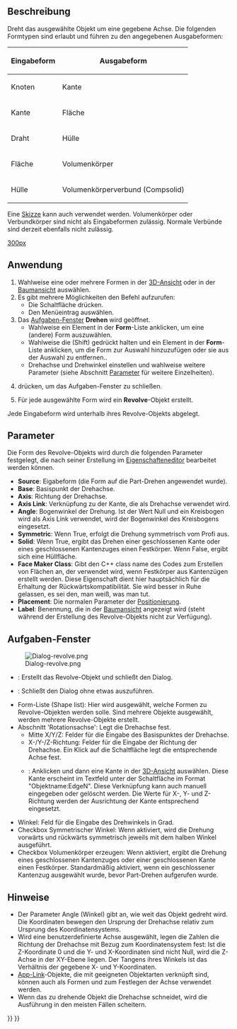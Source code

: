<languages/>

{{Docnav/de
|[[Part_Extrude/de|Extrudieren]]
|[[Part_Mirror/de|Spiegeln]]
|[[Part_Workbench/de|Part]]
|IconL=Part_Extrude.svg
|IconR=Part_Mirror.svg
|IconC=Workbench_Part.svg
}}

{{GuiCommand/de
|Name=Part Revolve
|Name/de=Part Drehen
|MenuLocation=Formteil → Drehen
|Workbenches=[[Part_Workbench/de|Part]]
}}

<span id="Description"></span>
==Beschreibung==

Dreht das ausgewählte Objekt um eine gegebene Achse. Die folgenden Formtypen sind erlaubt und führen zu den angegebenen Ausgabeformen:

{| class="wikitable"
|-
! Eingabeform
! Ausgabeform
|-
| Knoten 
| Kante
|-
| Kante 
| Fläche
|-
| Draht 
| Hülle
|-
| Fläche
| Volumenkörper
|-
| Hülle
| Volumenkörperverbund (Compsolid)
|}

Eine [[Sketcher_Workbench/de|Skizze]] kann auch verwendet werden. Volumenkörper oder Verbundkörper sind nicht als Eingabeformen zulässig. Normale Verbünde sind derzeit ebenfalls nicht zulässig.

[[image:Part_Revolve_example.png|300px]]
{{Caption|Beispiel einer gedrehten Form}}

<span id="Usage"></span>
==Anwendung==

# Wahlweise eine oder mehrere Formen in der [[3D_view/de|3D-Ansicht]] oder in der [[Tree_view/de|Baumansicht]] auswählen.
# Es gibt mehrere Möglichkeiten den Befehl aufzurufen:
#* Die Schaltfläche {{Button|[[Image:Part_Revolve.svg|16px]] [[Part_Revolve/de|Drehen...]]}} drücken.
#* Den Menüeintrag {{MenuCommand|Part → [[Image:Part_Revolve.svg|16px]] Drehen...}} auswählen.
# Das [[Task_panel/de|Aufgaben-Fenster]] '''Drehen'''  wird geöffnet.
#* Wahlweise ein Element in der '''Form'''-Liste anklicken, um eine (andere) Form auszuwählen.
#* Wahlweise die {{KEY|Umschalttaste}} (Shift) gedrückt halten und ein Element in der '''Form'''-Liste anklicken, um die Form zur Auswahl hinzuzufügen oder sie aus der Auswahl zu entfernen..
#* Drehachse und Drehwinkel einstellen und wahlweise weitere Parameter (siehe Abschnitt [[#Parameter|Parameter]] für weitere Einzelheiten).
# {{Button|OK}} drücken, um das Aufgaben-Fenster zu schließen.
# Für jede ausgewählte Form wird ein '''Revolve'''-Objekt erstellt.

Jede Eingabeform wird unterhalb ihres Revolve-Objekts abgelegt.

<span id="Parameters"></span>
==Parameter==

Die Form des Revolve-Objekts wird durch die folgenden Parameter festgelegt, die nach seiner Erstellung im [[Property_editor/de|Eigenschafteneditor]] bearbeitet werden können.  
* '''Source''': Eigabeform (die Form auf die Part-Drehen angewendet wurde).
* '''Base''': Basispunkt der Drehachse.
* '''Axis''': Richtung der Drehachse.
* '''Axis Link''': Verknüpfung zu der Kante, die als Drehachse verwendet wird.
* '''Angle''': Bogenwinkel der Drehung. Ist der Wert Null und ein Kreisbogen wird als Axis Link verwendet, wird der Bogenwinkel des Kreisbogens eingesetzt.
* '''Symmetric''': Wenn True, erfolgt die Drehung symmetrisch vom Profi aus.
* '''Solid''': Wenn True, ergibt das Drehen einer geschlossenen Kante oder eines geschlossenen Kantenzuges einen Festkörper. Wenn False, ergibt sich eine Hüllfläche.
* '''Face Maker Class''': Gibt den C++ class name des Codes zum Erstellen von Flächen an, der verwendet wird, wenn Festkörper aus Kantenzügen erstellt werden. Diese Eigenschaft dient hier hauptsächlich für die Erhaltung der Rückwärtskompatibilität. Sie wird besser in Ruhe gelassen, es sei den, man weiß, was man tut.
* '''Placement''': Die normalen Parameter der [[Placement/de|Positionierung]].
* '''Label''': Benennung, die in der [[Tree_view/de|Baumansicht]] angezeigt wird (steht während der Erstellung des Revolve-Objekts nicht zur Verfügung).

<span id="Task_dialog"></span>
==Aufgaben-Fenster== 

[[Image:Dialog-revolve.png|thumb|right]]
* {{Button|OK}}: Erstellt das Revolve-Objekt und schließt den Dialog.
* {{Button|Abbrechen}}: Schließt den Dialog ohne etwas auszuführen.
* Form-Liste (Shape list): Hier wird ausgewählt, welche Formen zu Revolve-Objekten werden solle. Sind mehrere Objekte ausgewählt, werden mehrere Revolve-Objekte erstellt.
* Abschnitt 'Rotationsachse': Legt die Drehachse fest.
** Mitte X/Y/Z: Felder für die Eingabe des Basispunktes der Drehachse.
** X-/Y-/Z-Richtung: Felder für die Eingabe der Richtung der Drehachse. Ein Klick auf die Schaltfläche legt die entsprechende Achse fest.
** {{Button|Referenz auswählen}}: Anklicken und dann eine Kante in der [[3D_view/de|3D-Ansicht]] auswählen. Diese Kante erscheint im Textfeld unter der Schaltfläche im Format "Objektname:EdgeN". Diese Verknüpfung kann auch manuell eingegeben oder gelöscht werden. Die Werte für X-, Y- und Z-Richtung werden der Ausrichtung der Kante entsprechend eingesetzt.
* Winkel: Feld für die Eingabe des Drehwinkels in Grad.
* Checkbox Symmetrischer Winkel: Wenn aktiviert, wird die Drehung vorwärts und rückwärts symmetrisch jeweils mit dem halben Winkel ausgeführt.
* Checkbox Volumenkörper erzeugen: Wenn aktiviert, ergibt die Drehung eines geschlossenen Kantenzuges oder einer geschlossenen Kante einen Festkörper. Standardmäßig aktiviert, wenn ein geschlossener Kantenzug ausgewählt wurde, bevor Part-Drehen aufgerufen wurde.

<span id="Notes"></span>
==Hinweise==

* Der Parameter Angle (Winkel) gibt an, wie weit das Objekt gedreht wird. Die Koordinaten bewegen den Ursprung der Drehachse relativ zum Ursprung des Koordinatensystems.
* Wird eine benutzerdefinierte Achse ausgewählt, legen die Zahlen die Richtung der Drehachse mit Bezug zum Koordinatensystem fest: Ist die Z-Koordinate 0 und die Y- und X-Koordinaten sind nicht Null, wird die Z-Achse in der XY-Ebene liegen. Der Tangens ihres Winkels ist das Verhältnis der gegebene X- und Y-Koordinaten.
* [[App_Link/de|App-Link]]-Objekte, die mit geeigneten Objektarten verknüpft sind, können auch als Formen und zum Festlegen der Achse verwendet werden. {{Version|0.20}}
* Wenn das zu drehende Objekt die Drehachse schneidet, wird die Ausführung in den meisten Fällen scheitern.


{{Docnav/de
|[[Part_Extrude/de|Extrudieren]]
|[[Part_Mirror/de|Spiegeln]]
|[[Part_Workbench/de|Part]]
|IconL=Part_Extrude.svg
|IconR=Part_Mirror.svg
|IconC=Workbench_Part.svg
}}

{{Part Tools navi{{#translation:}}}}
{{Userdocnavi{{#translation:}}}}